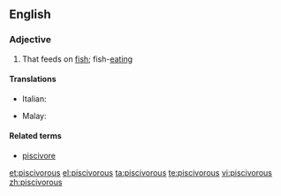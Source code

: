 ==English==

===Adjective===
{{en-adj}}

# {{context|chiefly|of birds|lang=en}} That feeds on [[fish]]; fish-[[eating]]

====Translations====
{{trans-top|fish}}
* Italian: {{t|it|piscivoro}}
{{trans-mid}}
* Malay: {{t|ms|pisivor}}
{{trans-bottom}}

====Related terms====
* [[piscivore]]

[[et:piscivorous]]
[[el:piscivorous]]
[[ta:piscivorous]]
[[te:piscivorous]]
[[vi:piscivorous]]
[[zh:piscivorous]]
